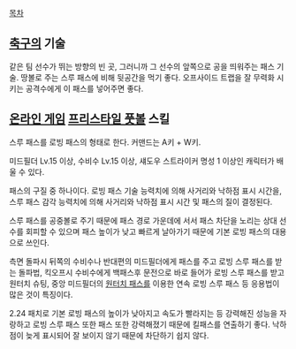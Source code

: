 [[목차]]

== [[축구]]의 기술 ==

같은 팀 선수가 뛰는 방향의 빈 곳, 그러니까 그 선수의 앞쪽으로 공을 띄워주는 패스 기술. 땅볼로 주는 스루 패스에 비해 뒷공간을 먹기 좋다. 오프사이드 트랩을 잘 무력화 시키는 공격수에게 이 패스를 넣어주면 좋다.

== [[온라인 게임]] [[프리스타일 풋볼]] 스킬 ==

스루 패스를 로빙 패스의 형태로 한다. 커맨드는 A키 + W키.

미드필더 Lv.15 이상, 수비수 Lv.15 이상, 섀도우 스트라이커 명성 1 이상인 캐릭터가 배울 수 있다.

패스의 구질 중 하나이다. 로빙 패스 기술 능력치에 의해 사거리와 낙하점 표시 시간을, 스루 패스 감각 능력치에 의해 사거리와 낙하점 표시 시간 및 패스의 질이 결정된다.

스루 패스를 공중볼로 주기 때문에 패스 경로 가운데에 서서 패스 차단을 노리는 상대 선수를 회피할 수 있으며 패스 높이가 낮고 빠르게 날아가기 때문에 기본 로빙 패스의 대용으로 쓰인다.

측면 돌파시 뒤쪽의 수비수나 반대편의 미드필더에게 패스를 주고 로빙 스루 패스를 받는 돌파법, 킥오프시 수비수에게 백패스후 문전으로 바로 들어가 로빙 스루 패스를 받고 원터치 슈팅, 중앙 미드필더의 [[원터치 패스]]를 이용한 연속 로빙 스루 패스 등 응용법이 많은 것이 특징이다.

2.24 패치로 기본 로빙 패스의 높이가 낮아지고 속도가 빨라지는 등 강력해진 성능을 자랑하고 로빙 스루 패스 또한 패스 또한 강력해졌기 때문에 킬패스를 연출하기 좋다. 낙하점이 늦게 표시되어 잘 보이지 않기 때문에 차단하기 쉽지 않다.
